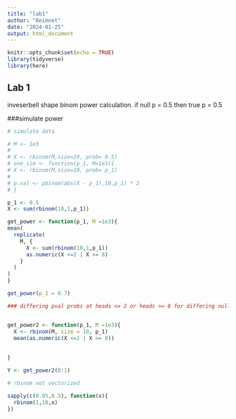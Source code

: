 ```yaml
---
title: "lab1"
author: "Beimnet"
date: "2024-01-25"
output: html_document
---
```


```r
knitr::opts_chunk$set(echo = TRUE)
library(tidyverse)
library(here)
```

## Lab 1


inveserbell shape binom power calculation. if null p = 0.5 then true p = 0.5 

###simulate power

```r
# simulate data

# M <- 1e3
# 
# X <- rbinom(M,size=10, prob= 0.5)
# one_sim <- function(p_1, M=1e3){
# X <- rbinom(M,size=10, prob= p_1)
# 
# p.val <- pbinom(abs(X - p_1),10,p_1) * 2
# }

p_1 <- 0.5
X <- sum(rbinom(10,1,p_1))

get_power <- function(p_1, M =1e3){
mean(
  replicate(
    M, {
      X <- sum(rbinom(10,1,p_1))
      as.numeric(X <=2 | X >= 8)
    }
  )
)
}

get_power(p_1 = 0.7)

### differing pval probs at heads <= 2 or heads >= 8 for differing null centering probs.


get_power2 <- function(p_1, M =1e3){
  X <- rbinom(M, size = 10, p_1)
  mean(as.numeric(X <=2 | X >= 8))
  
  
}

Y <- get_power2(0:1)

# rbinom not vectorized

sapply(c(0.05,0.5), function(x){
  rbinom(1,10,x)
})


```


